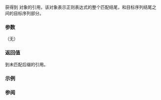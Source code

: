 {{cpp/regex/match_results/title|suffix}}
{{cpp/regex/match_results/navbar}}
{{ddcl|since=c++11|
const_reference suffix() const;
}}

获得到 {{lc|std::sub_match}} 对象的引用，该对象表示正则表达式的整个匹配结尾，和目标序列结尾之间的目标序列部分。

{{cpp/precondition|{{rlpf|ready}} 必须为 {{c|true}}。}}

===参数===
（无）

===返回值===
到未匹配后缀的引用。

===示例===
{{example
|code=
#include &lt;iostream&gt;
#include &lt;regex&gt;
#include &lt;string&gt;

int main()
{
    std::regex re("a(a)*by");
    std::string target("baaaby123");
    std::smatch sm;

    std::regex_search(target, sm, re);
    std::cout &lt;&lt; sm.suffix() &lt;&lt; '\n';
}
|output=123
}}

===参阅===
{{dsc begin}}
{{dsc inc|cpp/regex/match_results/dsc prefix}}
{{dsc end}}

{{langlinks|de|en|es|fr|it|ja|pt|ru}}